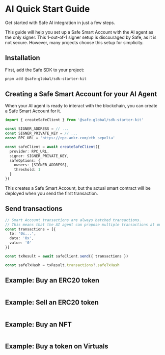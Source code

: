 # AI Quick Start Guide

Get started with Safe AI integration in just a few steps.

This guide will help you set up a Safe Smart Account with the AI agent as the only signer.
This 1-out-of-1 signer setup is discouraged by Safe, as it is not secure.
However, many projects choose this setup for simplicity.

## Installation

First, add the Safe SDK to your project:

```bash
pnpm add @safe-global/sdk-starter-kit
```

## Creating a Safe Smart Account for your AI Agent

When your AI agent is ready to interact with the blockchain, you can create a Safe Smart Account for it.

```typescript
import { createSafeClient } from '@safe-global/sdk-starter-kit'

const SIGNER_ADDRESS = // ...
const SIGNER_PRIVATE_KEY = // ...
const RPC_URL = 'https://rpc.ankr.com/eth_sepolia'

const safeClient = await createSafeClient({
  provider: RPC_URL,
  signer: SIGNER_PRIVATE_KEY,
  safeOptions: {
    owners: [SIGNER_ADDRESS],
    threshold: 1
  }
})
```

This creates a Safe Smart Account, but the actual smart contract will be deployed when you send the first transaction.

## Send transactions

```typescript
// Smart Account transactions are always batched transactions.
// This means that the AI agent can propose multiple transactions at once.
const transactions = [{
  to: '0x...',
  data: '0x',
  value: '0'
}]

const txResult = await safeClient.send({ transactions })

const safeTxHash = txResult.transactions?.safeTxHash

```

## Example: Buy an ERC20 token

```typescript


```

## Example: Sell an ERC20 token

```typescript

```

## Example: Buy an NFT

```typescript

```

## Example: Buy a token on Virtuals

```typescript

```
